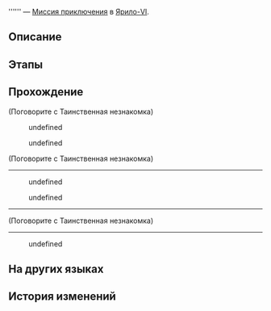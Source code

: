{{Дополнить|Диалоги.}}
{{Миссия Инфобокс
|id              = 4140107
|Название        = 
|Изображение     = Миссия Освоения .png
|Тип             = Миссия приключения
|События         = 
|Глава           = 
|Условия         = Завершена [[Миссия приключения]] ''[[Победа! Межзвёздный праздник!]]''
|Персонажи       = Первопроходец; Таинственная незнакомка; Уайлдер
|СтартЛокация    = [[Ярило-VI]] — [[Старый испытательный полигон]]
|Локации         = Старый испытательный полигон
|Предыдущая      = Победа! Межзвёздный праздник!
|Следующая       = 
|Награды         = Утраченные золотые частицы*1; Shield (Item)*20; Кредиты*3 000
}}
'''''' — [[Миссия приключения]] в [[Ярило-VI]].

==Описание==
{{Описание|<!--официальное описание из Перекрёстка судеб-->}}

==Этапы==


==Прохождение==
{{Дополнить}}


;(Поговорите с Таинственная незнакомка)
<!--Unknown TalkSentence: 414070003-->
<!--Unknown TalkSentence: 414070004-->
:{{Диалог|Стрелка}} undefined
:{{Диалог|Стрелка}} undefined
<!--Unknown TalkSentence: 414070006-->
<!--Unknown TalkSentence: 414070009-->
<!--Unknown TalkSentence: 414070010-->

;(Поговорите с Таинственная незнакомка)
----
<!--Unknown TalkSentence: 414070022-->
<!--Unknown TalkSentence: 414070023-->
<!--Unknown TalkSentence: 414070024-->
<!--Unknown TalkSentence: 414070025-->
<!--Unknown TalkSentence: 414070026-->
<!--Unknown TalkSentence: 414070027-->
<!--Unknown TalkSentence: 414070028-->
:{{Диалог|Стрелка}} undefined
:{{Диалог|Стрелка}} undefined
<!--Unknown TalkSentence: 414070030-->
<!--Unknown TalkSentence: 414070031-->
<!--Unknown TalkSentence: 414070035-->
----

;(Поговорите с Таинственная незнакомка)
----
<!--Unknown TalkSentence: 414070038-->
<!--Unknown TalkSentence: 414070039-->
<!--Unknown TalkSentence: 414070040-->
:{{Диалог|Стрелка}} undefined
<!--Unknown TalkSentence: 414070042-->
{{Диалог Конец}}

==На других языках==
{{На других языках
|en   = 
|zhs  = 
|zht  = 
|ja   = 
|ko   = 
|es   = 
|fr   = 
|ru   = 
|th   = 
|vi   = 
|de   = 
|id   = 
|pt   = 
}}

==История изменений==
{{История изменений|2.7}}
